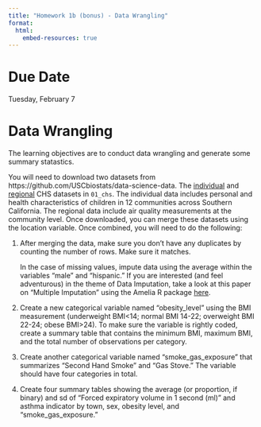 ```yaml
---
title: "Homework 1b (bonus) - Data Wrangling"
format:
  html:
    embed-resources: true
---
```


# Due Date

Tuesday, February 7

# Data Wrangling

The learning objectives are to conduct data wrangling and generate some summary statastics.

You will need to download two datasets from https://github.com/USCbiostats/data-science-data. The [individual](https://raw.githubusercontent.com/USCbiostats/data-science-data/master/01_chs/chs_individual.csv)
and [regional](https://raw.githubusercontent.com/USCbiostats/data-science-data/master/01_chs/chs_regional.csv)
CHS datasets in `01_chs`.
The individual data includes personal and health characteristics of children in
12 communities across Southern California. The regional data include air quality
measurements at the community level. 
Once downloaded, you can merge these datasets using the location variable. Once
combined, you will need to do the following:

1. After merging the data, make sure you don’t have any duplicates by counting
   the number of rows. Make sure it matches.
   
   In the case of missing values, impute data using the average within the
   variables "male" and "hispanic." If you are interested (and feel adventurous)
   in the theme of Data Imputation, take a look at this paper on "Multiple Imputation"
   using the Amelia R package [here](https://gking.harvard.edu/files/gking/files/amelia_jss.pdf).
   
2. Create a new categorical variable named “obesity_level” using the BMI measurement
   (underweight BMI<14; normal BMI 14-22; overweight BMI 22-24; obese BMI>24).
   To make sure the variable is rightly coded, create a summary table that contains
   the minimum BMI, maximum BMI, and the total number of observations per category.
   
3. Create another categorical variable named "smoke_gas_exposure" that summarizes
   "Second Hand Smoke" and "Gas Stove." The variable should have four categories
   in total.
   
4. Create four summary tables showing the average (or proportion, if binary) and
   sd of “Forced expiratory volume in 1 second (ml)” and asthma indicator by
   town, sex, obesity level, and "smoke_gas_exposure."

